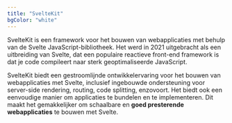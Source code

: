 ```yaml
---
title: "SvelteKit"
bgColor: "white"
---
```


SvelteKit is een framework voor het bouwen van webapplicaties met behulp van de Svelte JavaScript-bibliotheek. Het werd in 2021 uitgebracht als een uitbreiding van Svelte, dat een populaire reactieve front-end framework is dat je code compileert naar sterk geoptimaliseerde JavaScript.

SvelteKit biedt een gestroomlijnde ontwikkelervaring voor het bouwen van webapplicaties met Svelte, inclusief ingebouwde ondersteuning voor server-side rendering, routing, code splitting, enzovoort. Het biedt ook een eenvoudige manier om applicaties te bundelen en te implementeren. Dit maakt het gemakkelijker om schaalbare en **goed presterende webapplicaties** te bouwen met Svelte.

